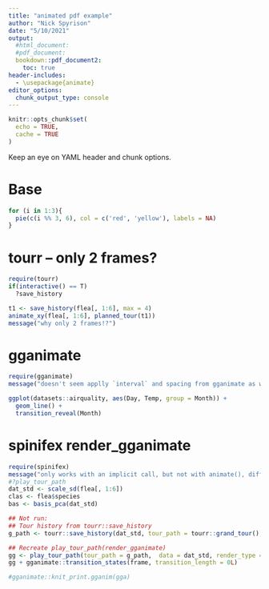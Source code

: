 ```yaml
---
title: "animated pdf example"
author: "Nick Spyrison"
date: "5/10/2021"
output:
  #html_document:
  #pdf_document:
  bookdown::pdf_document2:
    toc: true
header-includes: 
  - \usepackage{animate}
editor_options: 
  chunk_output_type: console
---
```


```r
knitr::opts_chunk$set(
  echo = TRUE,
  cache = TRUE
)
```

Keep an eye on YAML header and chunk options.

# Base

```r
for (i in 1:3){
  pie(c(i %% 3, 6), col = c('red', 'yellow'), labels = NA)
}
```

# tourr -- only 2 frames?
```r
require(tourr)
if(interactive() == T)
  ?save_history

t1 <- save_history(flea[, 1:6], max = 4)
animate_xy(flea[, 1:6], planned_tour(t1))
message("why only 2 frames!?")
```

# gganimate
```r
require(gganimate)
message("doesn't seem applly `interval` and spacing from gganimate as well.")

ggplot(datasets::airquality, aes(Day, Temp, group = Month)) +
  geom_line() +
  transition_reveal(Month)
```


# spinifex render_gganimate 
```r
require(spinifex)
message("only works with an implicit call, but not with animate(), difference with print.gganim() and knit_print.gganim()??")
#?play_tour_path
dat_std <- scale_sd(flea[, 1:6])
clas <- flea$species
bas <- basis_pca(dat_std)

## Not run:
## Tour history from tourr::save_history
g_path <- tourr::save_history(dat_std, tour_path = tourr::grand_tour(), max = 3)

## Recreate play_tour_path(render_gganimate)
gg <- play_tour_path(tour_path = g_path,  data = dat_std, render_type = render_)
gg + gganimate::transition_states(frame, transition_length = 0L)

#gganimate::knit_print.gganim(gga)
```